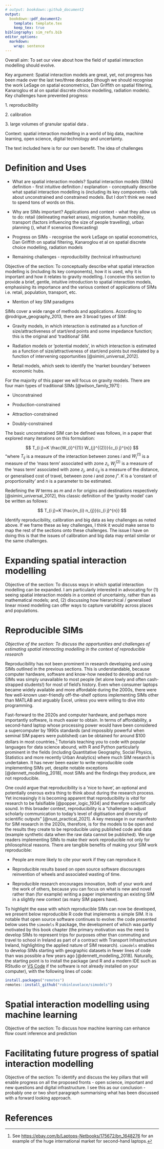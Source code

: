 ```yaml
---
# output: bookdown::github_document2
output:
  bookdown::pdf_document2:
    template: template.tex
    keep_tex: true
bibliography: sim_refs.bib
editor_options:
  markdown:
    wrap: sentence
---
```


Overall aim: To set our view about how the field of spatial interaction modelling should evolve.

Key argument: Spatial interaction models are great, yet, not progress has been made over the last two/three decades (though we should recognise the work LeSage on spatial econometrics, Dan Griffith on spatial filtering, Kanaroglou et al on spatial discrete choice modelling, radiation models).
Key challenges have prevented progress:

1\.
reproducibility

2\.
calibration <!--# AD - to elaborate this idea of calibration. I have long struggled with the term calibration in the context of spatial interaction modelling. In the olden days,  people used calibration to describe curve fitting parameters in a mathemathical framework. In a statistical context, I would understand this as the steps taken for a model to converge. -->

3\.
large volumes of granular spatial data <!--# FR - my argument here is that up to recently we did not have the need to deal with large data sets capturing movement. I argue that this imposes two additional challenges: (1) need to capture heterogeneity/variability across different populations and places, and (2) need for new and scalable models (where machine learning and other modelling frameworks come in) -->.

Context: spatial interaction modelling in a world of big data, machine learning, open science, digital technology and uncertainty.

The text included here is for our own benefit.
The idea of challenges

# Definition and Uses

-   What are spatial interaction models?
    Spatial interaction models (SIMs) definition - first intuitive definition / explanation - conceptually describe what spatial interaction modelling is (including its key components - talk about unconstrained and constrained models. But I don't think we need to spend tons of words on this.

-   Why are SIMs important?
    Applications and context - what they allow us to do: retail (delineating market areas), migration, human mobility, transport (factors influencing the size of people travelling), urban planning (), what if scenarios (forecasting)

-   Progress on SIMs - recognise the work LeSage on spatial econometrics, Dan Griffith on spatial filtering, Kanaroglou et al on spatial discrete choice modelling, radiation models

-   Remaining challenges - reproducibility (technical infrastructure)

Objective of the section: To conceptually describe what spatial interaction modelling is (including its key components), how it is used, why it is important and how it relates to gravity modelling.
I conceive this section to provide a brief, gentle, intuitive introduction to spatial interaction models, emphasising its importance and the various context of applications of SIMs i.e. retail, population, transport, etc.

-   Mention of key SIM paradigms

<!--# FR: I would say let's introduce the intuition of traditional gravity models and then what progress has been made. -->

SIMs cover a wide range of methods and applications.
According to @rodrigue_geography_2013, there are 3 broad types of SIM:

-   Gravity models, in which interaction is estimated as a function of size/attractiveness of start/end points and some impedance function; this is the original and 'traditional' SIM.

-   Radiation models or 'potential models', in which interaction is estimated as a function of size/attractiveness of start/end points but mediated by a function of intervening opportunities [@simini_universal_2012].

-   Retail models, which seek to identify the 'market boundary' between economic hubs.

For the majority of this paper we will focus on gravity models.
There are four main types of traditional SIMs [@wilson_family_1971] :

-   Unconstrained

-   Production-constrained

-   Attraction-constrained

-   Doubly-constrained

The basic unconstrained SIM can be defined was follows, in a paper that explored many iterations on this formulation:

$$
T_{i j}=K \frac{W_{i}^{(1)} W_{j}^{(2)}}{c_{i j}^{n}}
$$ "where $T_{i j}$ is a measure of the interaction between zones $i$ and $W_{i}^{(1)}$ is a measure of the 'mass term' associated with zone $z_i$, $W_{j}^{(2)}$ is a measure of the 'mass term' associated with zone $z_j$, and $c_{ij}$ is a measure of the distance, or generalised cost of travel, between zone $i$ and zone $j$".
$K$ is a 'constant of proportionality' and $n$ is a parameter to be estimated.

Redefining the $W$ terms as $m$ and $n$ for origins and destinations respectively [@simini_universal_2012], this classic definition of the 'gravity model' can be written as follows:

$$
T_{i j}=K \frac{m_{i} n_{j}}{c_{i j}^{n}}
$$

Identify reproducibility, calibration and big data as key challenges as noted above.
If we frame these as key challenges, I think it would make sense to map the rest of the sections onto these challenges.
The issue I have on doing this is that the issues of calibration and big data may entail similar or the same challenges.

# Expanding spatial interaction modelling

Objective of the section: To discuss ways in which spatial interaction modelling can be expanded.
I am particularly interested in advocating for (1) seeing spatial interaction models in a context of uncertainty, rather than as mathematical models; and, (2) discussing how hierarchical / generalised linear mixed modelling can offer ways to capture variability across places and populations.

# Reproducible SIMs <!--# RL to lead -->

*Objective of the section: To discuss the opportunities and challenges of estimating spatial interacting modelling in the context of reproducible research*

<!--# FR: I think this is good . The only suggestion I would make is to make this a bit broader to encapsulate the ideas of open science and enabling infrastructure. I see open science as a key enabler of reproducibility. As you identified in the text, there are options to fit SIMs but these options are commercial and not widely available, and are not fully transparent. It is challenging to know how SIMs are estimated, and therefore difficult to replicate. Also I would use the concept of enabling infrastructure because I see software as one of the components enabling the development of reproducible SIMs, but I don't think it is the only one. Again, as you wuite rightly identied below, practical tutorials to be able to apply SIMs are lacking. The work by Adam is probably an exception. Tutorials tend to focus on the theory, but the jump from the theory to the application of SIMs is quite dramatic. People often struggle to see the switch from an origin-destination matrix to a vector of origin-destination pair of flows -->

Reproducibility has not been prominent in research developing and using SIMs outlined in the previous sections.
This is understandable, because computer hardware, software and know-how needed to develop and run SIMs was simply unavailable to most people (let alone lowly and often cash-strapped students!) for most of field's history.
Even when consumer laptops became widely available and more affordable during the 2000s, there were few well-known user-friendly off-the-shelf options implementing SIMs other than MATLAB and arguably Excel, unless you were willing to dive into programming.

Fast-forward to the 2020s and computer hardware, and perhaps more importantly software, is much easier to obtain.
In terms of affordability, a second-hand laptop whose processing power would have been considered a supercomputer by 1990s standards (and impossibly powerful when seminal SIM papers were published) can be obtained for around \$100 dollars in most countries.[^1]
Tutorials teaching you to code with popular languages for data science abound, with R and Python particularly prominent in the fields (including Quantitative Geography, Social Physics, Statistics and more recently Urban Analytics) where much SIM research is undertaken.
It has never been easier to write reproducible code implementing SIMs yet, despite notable exceptions [@dennett_modelling_2018], most SIMs and the findings they produce, are not reproducible.

[^1]: See <https://ebay.com/b/Laptops-Netbooks/175672/bn_1648276> for an example of the huge international market for second-hand laptops.

One could argue that reproducibility is a 'nice to have', an optional and potentially onerous extra thing to think about during the research process.
Yet increasingly it is becoming apparent that reproducibility is *vital* for research to be falsifiable [@popper_logic_1934] and therefore scientifically sound.
In this broader context, reproducibility is a "challenge to adjust scholarly communication to today's level of digitisation and diversity of scientific outputs" [@nust_practical_2021].
A key message in our manifesto for SIM research in the 2020s, therefore, is for the models to be open and the results they create to be reproducible using published code and data (example synthetic data when the raw data cannot be published).
We urge readers implementing SIMs to make their work reproducible not only for philosophical reasons.
There are tangible benefits of making your SIM work reproducible:

-   People are more likely to cite your work if they can reproduce it.

-   Reproducible results based on open source software discourages reinvention of wheels and associated wasting of time.

-   Reproducible research encourages innovation, both of your work and the work of others, because you can focus on what is new and novel rather than (for example) writing a paper implementing an existing SIM in a slightly new context (as many SIM papers have).

To highlight the ease with which reproducible SIMs can now be developed, we present below reproducible R code that implements a simple SIM.
It is notable that open source software continues to evolve: the code presented below uses the `simodels` R package, the development of which was partly motivated by this book chapter (the primary motivation was the need to develop SIMs to represent trips for purposes other than commuting and travel to school in Ireland as part of a contract with Transport Infrastructure Ireland, highlighting the applied nature of SIM research).
`simodels` enables to develop SIMs starting with geographic datasets in fewer lines of code than was possible a few years ago [@dennett_modelling_2018].
Naturally, the starting point is to install the package (and R and a modern IDE such as RStudio or [VS Code](https://marketplace.visualstudio.com/items?itemName=REditorSupport.r) if the software is not already installed on your computer), with the following lines of code: <!--# Hopefully we can replace the second line below with # install.packages("simodels") before the chapter is published! -->

```r
install.packages("remotes")
remotes::install_github("robinlovelace/simodels")
```

# Spatial interaction modelling using machine learning

Objective of the section: To discuss how machine learning can enhance flow count inference and prediction

# Facilitating future progress of spatial interaction modelling

Objective of the section: To identify and discuss the key pillars that will enable progress on all the proposed fronts - open science, important and new questions and digital infrastructure.
I see this as our conclusion - probably one or two short paragraph summarising what has been discussed with a forward looking approach.

# References
